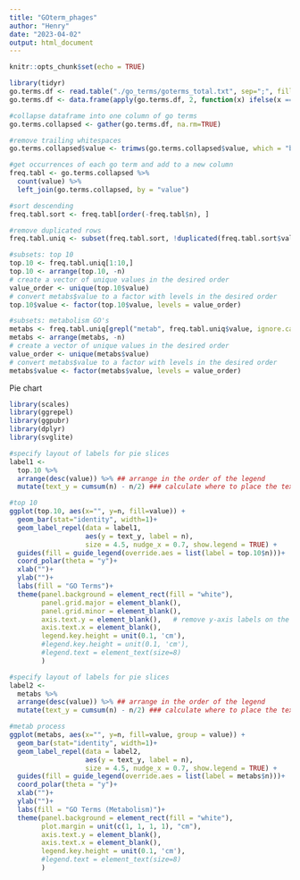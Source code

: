 ```yaml
---
title: "GOterm_phages"
author: "Henry"
date: "2023-04-02"
output: html_document
---
```


```r
knitr::opts_chunk$set(echo = TRUE)
```


```r
library(tidyr)
go.terms.df <- read.table("./go_terms/goterms_total.txt", sep=";", fill=TRUE)
go.terms.df <- data.frame(apply(go.terms.df, 2, function(x) ifelse(x == "", NA, x)))

#collapse dataframe into one column of go terms
go.terms.collapsed <- gather(go.terms.df, na.rm=TRUE)

#remove trailing whitespaces
go.terms.collapsed$value <- trimws(go.terms.collapsed$value, which = "both", whitespace = "[ \t\r\n]")

#get occurrences of each go term and add to a new column
freq.tabl <- go.terms.collapsed %>%
  count(value) %>%
  left_join(go.terms.collapsed, by = "value")

#sort descending
freq.tabl.sort <- freq.tabl[order(-freq.tabl$n), ]

#remove duplicated rows
freq.tabl.uniq <- subset(freq.tabl.sort, !duplicated(freq.tabl.sort$value))

#subsets: top 10
top.10 <- freq.tabl.uniq[1:10,]
top.10 <- arrange(top.10, -n)
# create a vector of unique values in the desired order
value_order <- unique(top.10$value)
# convert metabs$value to a factor with levels in the desired order
top.10$value <- factor(top.10$value, levels = value_order)

#subsets: metabolism GO's
metabs <- freq.tabl.uniq[grepl("metab", freq.tabl.uniq$value, ignore.case = TRUE),]
metabs <- arrange(metabs, -n)
# create a vector of unique values in the desired order
value_order <- unique(metabs$value)
# convert metabs$value to a factor with levels in the desired order
metabs$value <- factor(metabs$value, levels = value_order)
```

Pie chart
```r
library(scales)
library(ggrepel)
library(ggpubr)
library(dplyr)
library(svglite)

#specify layout of labels for pie slices
label1 <- 
  top.10 %>% 
  arrange(desc(value)) %>% ## arrange in the order of the legend
  mutate(text_y = cumsum(n) - n/2) ### calculate where to place the text labels

#top 10
ggplot(top.10, aes(x="", y=n, fill=value)) +
  geom_bar(stat="identity", width=1)+
  geom_label_repel(data = label1,
                   aes(y = text_y, label = n),
                   size = 4.5, nudge_x = 0.7, show.legend = TRUE) +
  guides(fill = guide_legend(override.aes = list(label = top.10$n)))+
  coord_polar(theta = "y")+
  xlab("")+
  ylab("")+
  labs(fill = "GO Terms")+
  theme(panel.background = element_rect(fill = "white"),
        panel.grid.major = element_blank(),
        panel.grid.minor = element_blank(),
        axis.text.y = element_blank(),   # remove y-axis labels on the right plot
        axis.text.x = element_blank(),
        legend.key.height = unit(0.1, 'cm'),
        #legend.key.height = unit(0.1, 'cm'),
        #legend.text = element_text(size=8)
        )

#specify layout of labels for pie slices
label2 <- 
  metabs %>% 
  arrange(desc(value)) %>% ## arrange in the order of the legend
  mutate(text_y = cumsum(n) - n/2) ### calculate where to place the text labels

#metab process
ggplot(metabs, aes(x="", y=n, fill=value, group = value)) +
  geom_bar(stat="identity", width=1)+
  geom_label_repel(data = label2,
                   aes(y = text_y, label = n),
                   size = 4.5, nudge_x = 0.7, show.legend = TRUE) +
  guides(fill = guide_legend(override.aes = list(label = metabs$n)))+
  coord_polar(theta = "y")+
  xlab("")+
  ylab("")+
  labs(fill = "GO Terms (Metabolism)")+
  theme(panel.background = element_rect(fill = "white"),
        plot.margin = unit(c(1, 1, 1, 1), "cm"),
        axis.text.y = element_blank(),   
        axis.text.x = element_blank(),
        legend.key.height = unit(0.1, 'cm'),
        #legend.text = element_text(size=8)
        )
```